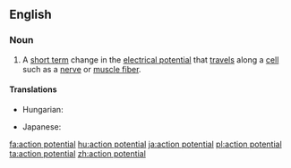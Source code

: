 ==English==

===Noun===
{{en-noun}}
{{wikipedia}}

# A [[short term]] change in the [[electrical potential]] that [[travel]]s along a [[cell]] such as a [[nerve]] or [[muscle fiber]].

====Translations====
{{trans-top|electrical potential}}
* Hungarian: {{t+|hu|akciós potenciál}}
{{trans-mid}}
* Japanese: {{t-|ja|活動電位|sc=Jpan}}
{{trans-bottom}}

[[fa:action potential]]
[[hu:action potential]]
[[ja:action potential]]
[[pl:action potential]]
[[ta:action potential]]
[[zh:action potential]]